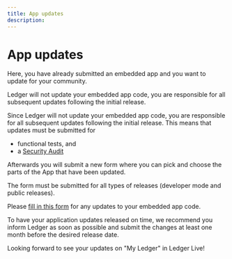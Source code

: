```yaml
---
title: App updates
description: 
---
```


# App updates

Here, you have already submitted an embedded app and you want to update for your community. 

Ledger will not update your embedded app code, you are responsible for all subsequent updates following the initial release. 

Since Ledger will not update your embedded app code, you are responsible for all subsequent updates following the initial release. This means that updates must be submitted for 
- functional tests, and
- a  [Security Audit](./security-audit/) 

Afterwards you will submit a new form where you can pick and choose the parts of the App that have been updated.

The form must be submitted for all types of releases (developer mode and public releases).

Please [fill in this form](https://ledger.typeform.com/app-submission) for any updates to your embedded app code.

To have your application updates released on time, we recommend you inform Ledger as soon as possible and submit the changes at least one month before the desired release date.

Looking forward to see your updates on "My Ledger" in Ledger Live!


